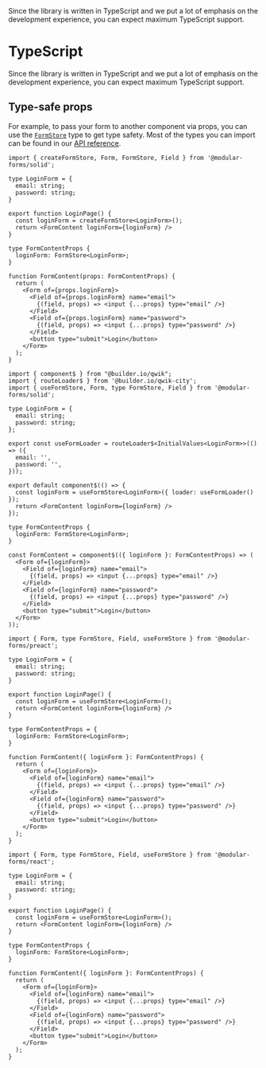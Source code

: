 
<Title>TypeScript</Title>
<Description>
  Since the library is written in TypeScript and we put a lot of emphasis on the
  development experience, you can expect maximum TypeScript support.
</Description>

# TypeScript

Since the library is written in TypeScript and we put a lot of emphasis on the development experience, you can expect maximum TypeScript support.

## Type-safe props

For example, to pass your form to another component via props, you can use the <A href="../../api/FormStore">`FormStore`</A> type to get type safety. Most of the types you can import can be found in our <A href="../../api">API reference</A>.

<Solid block>

```tsx
import { createFormStore, Form, FormStore, Field } from '@modular-forms/solid';

type LoginForm = {
  email: string;
  password: string;
}

export function LoginPage() {
  const loginForm = createFormStore<LoginForm>();
  return <FormContent loginForm={loginForm} />
}

type FormContentProps {
  loginForm: FormStore<LoginForm>;
}

function FormContent(props: FormContentProps) {
  return (
    <Form of={props.loginForm}>
      <Field of={props.loginForm} name="email">
        {(field, props) => <input {...props} type="email" />}
      </Field>
      <Field of={props.loginForm} name="password">
        {(field, props) => <input {...props} type="password" />}
      </Field>
      <button type="submit">Login</button>
    </Form>
  );
}
```

</Solid>

<Qwik block>

```tsx
import { component$ } from "@builder.io/qwik";
import { routeLoader$ } from '@builder.io/qwik-city';
import { useFormStore, Form, type FormStore, Field } from '@modular-forms/solid';

type LoginForm = {
  email: string;
  password: string;
};

export const useFormLoader = routeLoader$<InitialValues<LoginForm>>(() => ({
  email: '',
  password: '',
}));

export default component$(() => {
  const loginForm = useFormStore<LoginForm>({ loader: useFormLoader() });
  return <FormContent loginForm={loginForm} />
});

type FormContentProps {
  loginForm: FormStore<LoginForm>;
}

const FormContent = component$(({ loginForm }: FormContentProps) => (
  <Form of={loginForm}>
    <Field of={loginForm} name="email">
      {(field, props) => <input {...props} type="email" />}
    </Field>
    <Field of={loginForm} name="password">
      {(field, props) => <input {...props} type="password" />}
    </Field>
    <button type="submit">Login</button>
  </Form>
));
```

</Qwik>

<Preact block>

```tsx
import { Form, type FormStore, Field, useFormStore } from '@modular-forms/preact';

type LoginForm = {
  email: string;
  password: string;
}

export function LoginPage() {
  const loginForm = useFormStore<LoginForm>();
  return <FormContent loginForm={loginForm} />
}

type FormContentProps = {
  loginForm: FormStore<LoginForm>;
}

function FormContent({ loginForm }: FormContentProps) {
  return (
    <Form of={loginForm}>
      <Field of={loginForm} name="email">
        {(field, props) => <input {...props} type="email" />}
      </Field>
      <Field of={loginForm} name="password">
        {(field, props) => <input {...props} type="password" />}
      </Field>
      <button type="submit">Login</button>
    </Form>
  );
}
```

</Preact>

<React block>

```tsx
import { Form, type FormStore, Field, useFormStore } from '@modular-forms/react';

type LoginForm = {
  email: string;
  password: string;
}

export function LoginPage() {
  const loginForm = useFormStore<LoginForm>();
  return <FormContent loginForm={loginForm} />
}

type FormContentProps {
  loginForm: FormStore<LoginForm>;
}

function FormContent({ loginForm }: FormContentProps) {
  return (
    <Form of={loginForm}>
      <Field of={loginForm} name="email">
        {(field, props) => <input {...props} type="email" />}
      </Field>
      <Field of={loginForm} name="password">
        {(field, props) => <input {...props} type="password" />}
      </Field>
      <button type="submit">Login</button>
    </Form>
  );
}
```

</React>
